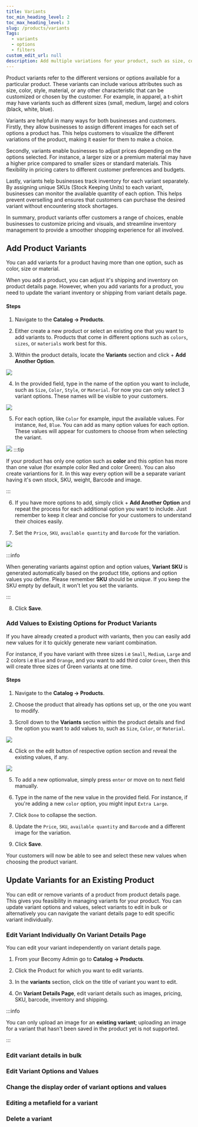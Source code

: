 ```yaml
---
title: Variants
toc_min_heading_level: 2
toc_max_heading_level: 3
slug: /products/variants
Tags: 
  - variants
  - options
  - filters
custom_edit_url: null
description: Add multiple variations for your product, such as size, color or material etc.
---
```


<head>
  <meta property="twitter:description" content="Add multiple variations for your product, such as size, color or material etc."/>
  <meta property="og:url" content="https://docs-becomy.surge.sh/products/details/"/>
  <link rel="canonical" href="https://docs-becomy.surge.sh/products"/>
  <link rel="alternate" href="https://docs-becomy.surge.sh/products/fr" hreflang="fr"/>
</head>


Product variants refer to the different versions or options available for a particular product.
These variants can include various attributes such as size, color, style, material, or any other characteristic
that can be customized or chosen by the customer. For example, in apparel, a t-shirt may have variants such as different
sizes (small, medium, large) and colors (black, white, blue).

Variants are helpful in many ways for both businesses and customers. Firstly, they allow businesses to assign different
images for each set of options a product has. This helps customers to visualize the different variations of the product,
making it easier for them to make a choice.

Secondly, variants enable businesses to adjust prices depending on the options selected. For instance, a larger size or a
premium material may have a higher price compared to smaller sizes or standard materials. This flexibility in pricing caters
to different customer preferences and budgets.

Lastly, variants help businesses track inventory for each variant separately. By assigning unique SKUs (Stock Keeping Units) to each variant,
businesses can monitor the available quantity of each option. This helps prevent overselling and ensures that customers can purchase the desired
variant without encountering stock shortages.

In summary, product variants offer customers a range of choices, enable businesses to customize pricing and visuals, and streamline
inventory management to provide a smoother shopping experience for all involved.


## Add Product Variants

You can add variants for a product having more than one option, such as color, size or material.

When you add a product, you can adjust it's shipping and inventory on product details page. However, when you add variants for a product, you need to
update the variant inventory or shipping from variant details page.

#### Steps

1. Navigate to the **Catalog -> Products**.

2. Either create a new product or select an existing one that you want to add variants to. Products that come in different options such as ```colors```, ```sizes```, or ```materials``` work best for this.

3. Within the product details, locate the **Variants** section and click + **Add Another Option**.

![](../../static/img/variants/add-variant-option.png)

4. In the provided field, type in the name of the option you want to include, such as ```Size```, ```Color```, ```Style```, or ```Material```. For now you can only select 3 variant options. These names will be visible to your customers.

![](../../static/img/variants/selecting-variant-option.png)

5. For each option, like ```Color``` for example, input the available values. For instance, ```Red```, ```Blue```. You can add as many option values for each option. These values will appear for customers to choose from when selecting the variant.

![](../../static/img/variants/expanded-variant-option-section.png)
:::tip

If your product has only one option such as **color** and this option has more than one value (for example color Red and color Green). You can also create variantions for it. In this way
every option will be a separate variant having it's own stock, SKU, weight, Barcode and image.

:::

6. If you have more options to add, simply click + **Add Another Option** and repeat the process for each additional option you want to include. Just remember to keep it clear and concise for your customers to understand their choices easily.

7. Set the ```Price```, ```SKU```, ```available quantity``` and ```Barcode``` for the variation.

![](../../static/img/variants/variant-item.png)

:::info

When generating variants against option and option values, **Variant SKU** is generated automatically based on the product title, options and option values you define.
Please remember **SKU** should be _unique_. If you keep the SKU empty by default, it won't let you set the variants.

:::


8. Click **Save**.


### Add Values to Existing Options for Product Variants

If you have already created a product with variants, then you can easily add new values for it to quickly generate new variant combination.

For instance, if you have variant with three sizes i.e ```Small```, ```Medium```, ```Large``` and 2 colors i.e ```Blue``` and ```Orange```, and you want to add third color ```Green```, then this will create
three sizes of Green variants at one time.

#### Steps

1. Navigate to the **Catalog -> Products**.

2. Choose the product that already has options set up, or the one you want to modify.

3. Scroll down to the **Variants** section within the product details and find the option you want to add values to, such as ```Size```, ```Color```, or ```Material```.

![](../../static/img/variants/variant-option-section.png)

4. Click on the edit button of respective option section and reveal the existing values, if any.

![](../../static/img/variants/expanded-variant-option-section.png)

5. To add a new optionvalue, simply press ```enter``` or move on to next field manually.

6. Type in the name of the new value in the provided field. For instance, if you're adding a new ```color``` option, you might input ```Extra Large```.

7. Click ```Done``` to collapse the section.

8. Update the ```Price```, ```SKU```, ```available quantity``` and ```Barcode``` and a different image for the variation.

9. Click **Save**.

Your customers will now be able to see and select these new values when choosing the product variant.


## Update Variants for an Existing Product

You can edit or remove variants of a product from product details page. This gives you feasibility in managing variants for your product.
You can update variant options and values, select variants to edit in bulk or alternatively you can navigate the variant details page to edit specific variant individually.

### Edit Variant Individually On Variant Details Page

You can edit your variant independently on variant details page.

1. From your Becomy Admin go to **Catalog -> Products**.

2. Click the Product for which you want to edit variants.

3. In the **variants** section, click on the title of variant you want to edit.

4. On **Variant Details Page**, edit variant details such as images, pricing, SKU, barcode, inventory and shipping.

:::info

You can only upload an image for an **existing variant**; uploading an image for a variant that hasn't been saved in the product yet is not supported.

:::

### Edit variant details in bulk
### Edit Variant Options and Values
### Change the display order of variant options and values
### Editing a metafield for a variant
### Delete a variant
